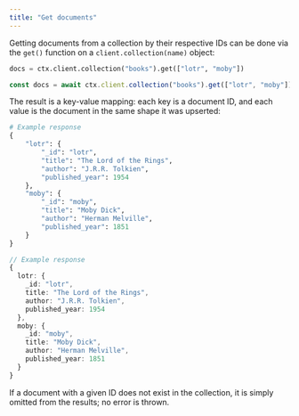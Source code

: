 ```yaml
---
title: "Get documents"
---
```


Getting documents from a collection by their respective IDs can be done via the `get()` function on a `client.collection(name)` object:

<CodeGroup>

```python Python
docs = ctx.client.collection("books").get(["lotr", "moby"])
```


```typescript Javascript
const docs = await ctx.client.collection("books").get(["lotr", "moby"])
```

</CodeGroup>

The result is a key-value mapping: each key is a document ID, and each value is the document in the same shape it was upserted:

<CodeGroup>

```python Python
# Example response
{
    "lotr": {
		"_id": "lotr",
        "title": "The Lord of the Rings",
        "author": "J.R.R. Tolkien",
        "published_year": 1954
    },
    "moby": {
		"_id": "moby",
        "title": "Moby Dick",
        "author": "Herman Melville",
        "published_year": 1851
    }
}
```


```typescript Javascript
// Example response
{
  lotr: {
	_id: "lotr",
    title: "The Lord of the Rings",
    author: "J.R.R. Tolkien",
    published_year: 1954
  },
  moby: {
	_id: "moby",
    title: "Moby Dick",
    author: "Herman Melville",
    published_year: 1851
  }
}
```

</CodeGroup>

<Warning>
  If a document with a given ID does not exist in the collection, it is simply omitted from the results; no error is thrown.
</Warning>